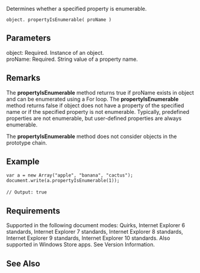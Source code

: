 Determines whether a specified property is enumerable.

 object. propertyIsEnumerable( proName )

==Parameters==
; object: Required. Instance of an object.
; proName: Required. String value of a property name.

==Remarks==
The '''propertyIsEnumerable''' method returns true if proName exists in object and can be enumerated using a For loop. The '''propertyIsEnumerable''' method returns false if object does not have a property of the specified name or if the specified property is not enumerable. Typically, predefined properties are not enumerable, but user-defined properties are always enumerable.

The '''propertyIsEnumerable''' method does not consider objects in the prototype chain.


==Example==
 var a = new Array("apple", "banana", "cactus");
 document.write(a.propertyIsEnumerable(1));
 
 // Output: true

==Requirements==
Supported in the following document modes: Quirks, Internet Explorer 6 standards, Internet Explorer 7 standards, Internet Explorer 8 standards, Internet Explorer 9 standards, Internet Explorer 10 standards. Also supported in Windows Store apps. See Version Information.


==See Also==

              
